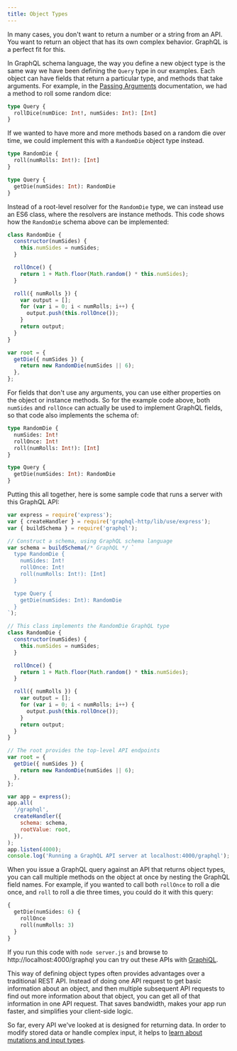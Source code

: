 ```yaml
---
title: Object Types
---
```


In many cases, you don't want to return a number or a string from an API. You want to return an object that has its own complex behavior. GraphQL is a perfect fit for this.

In GraphQL schema language, the way you define a new object type is the same way we have been defining the `Query` type in our examples. Each object can have fields that return a particular type, and methods that take arguments. For example, in the [Passing Arguments](/passing-arguments/) documentation, we had a method to roll some random dice:

```graphql
type Query {
  rollDice(numDice: Int!, numSides: Int): [Int]
}
```

If we wanted to have more and more methods based on a random die over time, we could implement this with a `RandomDie` object type instead.

```graphql
type RandomDie {
  roll(numRolls: Int!): [Int]
}

type Query {
  getDie(numSides: Int): RandomDie
}
```

Instead of a root-level resolver for the `RandomDie` type, we can instead use an ES6 class, where the resolvers are instance methods. This code shows how the `RandomDie` schema above can be implemented:

```js
class RandomDie {
  constructor(numSides) {
    this.numSides = numSides;
  }

  rollOnce() {
    return 1 + Math.floor(Math.random() * this.numSides);
  }

  roll({ numRolls }) {
    var output = [];
    for (var i = 0; i < numRolls; i++) {
      output.push(this.rollOnce());
    }
    return output;
  }
}

var root = {
  getDie({ numSides }) {
    return new RandomDie(numSides || 6);
  },
};
```

For fields that don't use any arguments, you can use either properties on the object or instance methods. So for the example code above, both `numSides` and `rollOnce` can actually be used to implement GraphQL fields, so that code also implements the schema of:

```graphql
type RandomDie {
  numSides: Int!
  rollOnce: Int!
  roll(numRolls: Int!): [Int]
}

type Query {
  getDie(numSides: Int): RandomDie
}
```

Putting this all together, here is some sample code that runs a server with this GraphQL API:

```js
var express = require('express');
var { createHandler } = require('graphql-http/lib/use/express');
var { buildSchema } = require('graphql');

// Construct a schema, using GraphQL schema language
var schema = buildSchema(/* GraphQL */ `
  type RandomDie {
    numSides: Int!
    rollOnce: Int!
    roll(numRolls: Int!): [Int]
  }

  type Query {
    getDie(numSides: Int): RandomDie
  }
`);

// This class implements the RandomDie GraphQL type
class RandomDie {
  constructor(numSides) {
    this.numSides = numSides;
  }

  rollOnce() {
    return 1 + Math.floor(Math.random() * this.numSides);
  }

  roll({ numRolls }) {
    var output = [];
    for (var i = 0; i < numRolls; i++) {
      output.push(this.rollOnce());
    }
    return output;
  }
}

// The root provides the top-level API endpoints
var root = {
  getDie({ numSides }) {
    return new RandomDie(numSides || 6);
  },
};

var app = express();
app.all(
  '/graphql',
  createHandler({
    schema: schema,
    rootValue: root,
  }),
);
app.listen(4000);
console.log('Running a GraphQL API server at localhost:4000/graphql');
```

When you issue a GraphQL query against an API that returns object types, you can call multiple methods on the object at once by nesting the GraphQL field names. For example, if you wanted to call both `rollOnce` to roll a die once, and `roll` to roll a die three times, you could do it with this query:

```graphql
{
  getDie(numSides: 6) {
    rollOnce
    roll(numRolls: 3)
  }
}
```

If you run this code with `node server.js` and browse to http://localhost:4000/graphql you can try out these APIs with [GraphiQL](https://github.com/graphql/graphiql).

This way of defining object types often provides advantages over a traditional REST API. Instead of doing one API request to get basic information about an object, and then multiple subsequent API requests to find out more information about that object, you can get all of that information in one API request. That saves bandwidth, makes your app run faster, and simplifies your client-side logic.

So far, every API we've looked at is designed for returning data. In order to modify stored data or handle complex input, it helps to [learn about mutations and input types](/mutations-and-input-types/).

